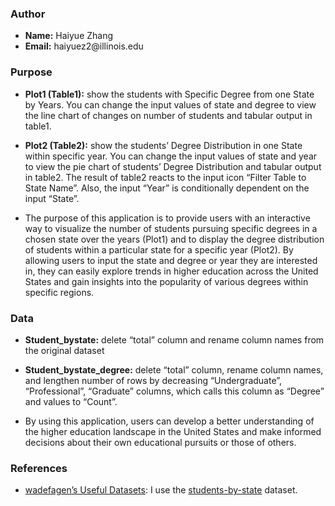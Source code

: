 ### Author

- **Name:** Haiyue Zhang
- **Email:** haiyuez2@illinois.edu

### Purpose

- **Plot1 (Table1):** show the students with Specific Degree from one State by Years. You can change the input values of state and degree to view the line chart of changes on number of students and tabular output in table1.  

- **Plot2 (Table2):** show the students' Degree Distribution in one State within specific year. You can change the input values of state and year to view the pie chart of students' Degree Distribution and tabular output in table2. The result of table2 reacts to the input icon "Filter Table to State Name". Also, the input "Year" is conditionally dependent on the input "State".

- The purpose of this application is to provide users with an interactive way to visualize the number of students pursuing specific degrees in a chosen state over the years (Plot1) and to display the degree distribution of students within a particular state for a specific year (Plot2). By allowing users to input the state and degree or year they are interested in, they can easily explore trends in higher education across the United States and gain insights into the popularity of various degrees within specific regions.

### Data

- **Student_bystate:** delete "total" column and rename column names from the original dataset

- **Student_bystate_degree:** delete "total" column, rename column names, and lengthen number of rows by decreasing "Undergraduate", "Professional", "Graduate" columns, which calls this column as "Degree" and values to "Count". 

- By using this application, users can develop a better understanding of the higher education landscape in the United States and make informed decisions about their own educational pursuits or those of others.

### References

- [wadefagen's Useful Datasets](https://github.com/wadefagen/datasets): I use the [students-by-state](https://github.com/wadefagen/datasets/tree/master/students-by-state) dataset.